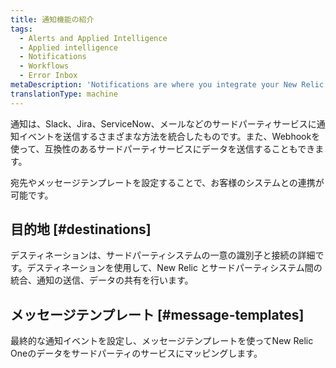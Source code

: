 ```yaml
---
title: 通知機能の紹介
tags:
  - Alerts and Applied Intelligence
  - Applied intelligence
  - Notifications
  - Workflows
  - Error Inbox
metaDescription: 'Notifications are where you integrate your New Relic One data with third-party services, such as Slack, Email, Jira, and ServiceNow.'
translationType: machine
---
```


通知は、Slack、Jira、ServiceNow、メールなどのサードパーティサービスに通知イベントを送信するさまざまな方法を統合したものです。また、Webhookを使って、互換性のあるサードパーティサービスにデータを送信することもできます。

宛先やメッセージテンプレートを設定することで、お客様のシステムとの連携が可能です。

## 目的地 [#destinations]

デスティネーションは、サードパーティシステムの一意の識別子と接続の詳細です。デスティネーションを使用して、New Relic とサードパーティシステム間の統合、通知の送信、データの共有を行います。

## メッセージテンプレート [#message-templates]

最終的な通知イベントを設定し、メッセージテンプレートを使ってNew Relic Oneのデータをサードパーティのサービスにマッピングします。